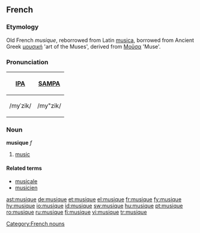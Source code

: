 ==French==
===Etymology===
Old French ''musique'', reborrowed from Latin [[musica]], borrowed from Ancient Greek [[μουσική]] 'art of the Muses', derived from [[Μοῦσα]] 'Muse'.

===Pronunciation===
{| border=1 cellpadding=5
! [[w:IPA|IPA]] !! [[w:SAMPA|SAMPA]]
|-
| /myˈzik/ || /my"zik/
|}

===Noun===
'''musique''' ''f''

# [[music]]

====Related terms====
*[[musicale]]
*[[musicien]]

[[Category:French nouns]]

[[ast:musique]]
[[de:musique]]
[[et:musique]]
[[el:musique]]
[[fr:musique]]
[[fy:musique]]
[[hy:musique]]
[[io:musique]]
[[id:musique]]
[[sw:musique]]
[[hu:musique]]
[[pt:musique]]
[[ro:musique]]
[[ru:musique]]
[[fi:musique]]
[[vi:musique]]
[[tr:musique]]